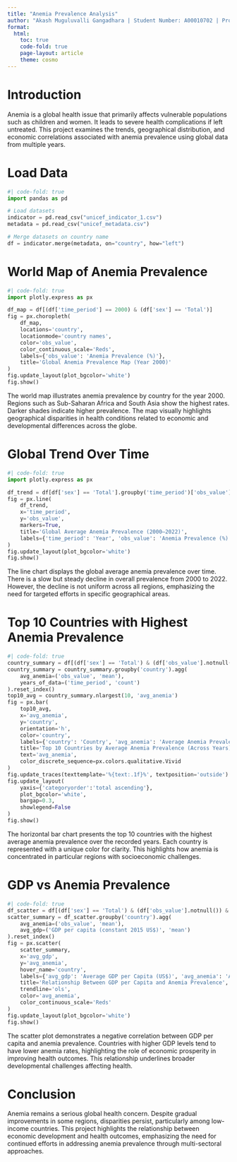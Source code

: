 ---
title: "Anemia Prevalence Analysis"
author: "Akash Muguluvalli Gangadhara | Student Number: A00010702 | Programme: MSc in Business Management"
format:
  html:
    toc: true
    code-fold: true
    page-layout: article
    theme: cosmo
---

# Introduction

Anemia is a global health issue that primarily affects vulnerable populations such as children and women. It leads to severe health complications if left untreated. This project examines the trends, geographical distribution, and economic correlations associated with anemia prevalence using global data from multiple years.

# Load Data

```{python}
#| code-fold: true
import pandas as pd

# Load datasets
indicator = pd.read_csv("unicef_indicator_1.csv")
metadata = pd.read_csv("unicef_metadata.csv")

# Merge datasets on country name
df = indicator.merge(metadata, on="country", how="left")
```

# World Map of Anemia Prevalence

```{python}
#| code-fold: true
import plotly.express as px

df_map = df[(df['time_period'] == 2000) & (df['sex'] == 'Total')]
fig = px.choropleth(
    df_map,
    locations='country',
    locationmode='country names',
    color='obs_value',
    color_continuous_scale='Reds',
    labels={'obs_value': 'Anemia Prevalence (%)'},
    title='Global Anemia Prevalence Map (Year 2000)'
)
fig.update_layout(plot_bgcolor='white')
fig.show()
```

The world map illustrates anemia prevalence by country for the year 2000. Regions such as Sub-Saharan Africa and South Asia show the highest rates. Darker shades indicate higher prevalence. The map visually highlights geographical disparities in health conditions related to economic and developmental differences across the globe.

# Global Trend Over Time

```{python}
#| code-fold: true
import plotly.express as px

df_trend = df[df['sex'] == 'Total'].groupby('time_period')['obs_value'].mean().reset_index()
fig = px.line(
    df_trend,
    x='time_period',
    y='obs_value',
    markers=True,
    title='Global Average Anemia Prevalence (2000–2022)',
    labels={'time_period': 'Year', 'obs_value': 'Anemia Prevalence (%)'}
)
fig.update_layout(plot_bgcolor='white')
fig.show()
```

The line chart displays the global average anemia prevalence over time. There is a slow but steady decline in overall prevalence from 2000 to 2022. However, the decline is not uniform across all regions, emphasizing the need for targeted efforts in specific geographical areas.

# Top 10 Countries with Highest Anemia Prevalence

```{python}
#| code-fold: true
country_summary = df[(df['sex'] == 'Total') & (df['obs_value'].notnull())]
country_summary = country_summary.groupby('country').agg(
    avg_anemia=('obs_value', 'mean'),
    years_of_data=('time_period', 'count')
).reset_index()
top10_avg = country_summary.nlargest(10, 'avg_anemia')
fig = px.bar(
    top10_avg,
    x='avg_anemia',
    y='country',
    orientation='h',
    color='country',
    labels={'country': 'Country', 'avg_anemia': 'Average Anemia Prevalence (%)'},
    title='Top 10 Countries by Average Anemia Prevalence (Across Years)',
    text='avg_anemia',
    color_discrete_sequence=px.colors.qualitative.Vivid
)
fig.update_traces(texttemplate='%{text:.1f}%', textposition='outside')
fig.update_layout(
    yaxis={'categoryorder':'total ascending'},
    plot_bgcolor='white',
    bargap=0.3,
    showlegend=False
)
fig.show()
```

The horizontal bar chart presents the top 10 countries with the highest average anemia prevalence over the recorded years. Each country is represented with a unique color for clarity. This highlights how anemia is concentrated in particular regions with socioeconomic challenges.

# GDP vs Anemia Prevalence

```{python}
#| code-fold: true
df_scatter = df[(df['sex'] == 'Total') & (df['obs_value'].notnull()) & (df['GDP per capita (constant 2015 US$)'].notnull())]
scatter_summary = df_scatter.groupby('country').agg(
    avg_anemia=('obs_value', 'mean'),
    avg_gdp=('GDP per capita (constant 2015 US$)', 'mean')
).reset_index()
fig = px.scatter(
    scatter_summary,
    x='avg_gdp',
    y='avg_anemia',
    hover_name='country',
    labels={'avg_gdp': 'Average GDP per Capita (US$)', 'avg_anemia': 'Average Anemia Prevalence (%)'},
    title='Relationship Between GDP per Capita and Anemia Prevalence',
    trendline='ols',
    color='avg_anemia',
    color_continuous_scale='Reds'
)
fig.update_layout(plot_bgcolor='white')
fig.show()
```

The scatter plot demonstrates a negative correlation between GDP per capita and anemia prevalence. Countries with higher GDP levels tend to have lower anemia rates, highlighting the role of economic prosperity in improving health outcomes. This relationship underlines broader developmental challenges affecting health.

# Conclusion

Anemia remains a serious global health concern. Despite gradual improvements in some regions, disparities persist, particularly among low-income countries. This project highlights the relationship between economic development and health outcomes, emphasizing the need for continued efforts in addressing anemia prevalence through multi-sectoral approaches.
